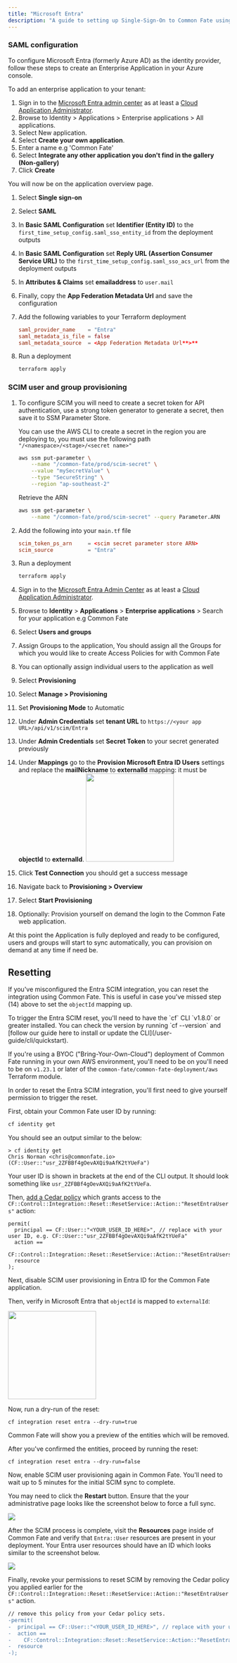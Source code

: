```yaml
---
title: "Microsoft Entra"
description: "A guide to setting up Single-Sign-On to Common Fate using Microsoft Entra."
---
```


### SAML configuration

To configure Microsoft Entra (formerly Azure AD) as the identity provider, follow these steps to create an Enterprise Application in your Azure console.

To add an enterprise application to your tenant:

1. Sign in to the [Microsoft Entra admin center](https://entra.microsoft.com/) as at least a [Cloud Application Administrator](https://learn.microsoft.com/en-us/entra/identity/role-based-access-control/permissions-reference#cloud-application-administrator).
2. Browse to Identity > Applications > Enterprise applications > All applications.
3. Select New application.
4. Select **Create your own application**.
5. Enter a name e.g 'Common Fate'
6. Select **Integrate any other application you don't find in the gallery (Non-gallery)**
7. Click **Create**

You will now be on the application overview page.

1. Select **Single sign-on**
2. Select **SAML**
3. In **Basic SAML Configuration** set **Identifier (Entity ID)** to the `first_time_setup_config.saml_sso_entity_id` from the deployment outputs
4. In **Basic SAML Configuration** set **Reply URL (Assertion Consumer Service URL)** to the `first_time_setup_config.saml_sso_acs_url` from the deployment outputs
5. In **Attributes & Claims** set **emailaddress** to `user.mail`
6. Finally, copy the **App Federation Metadata Url** and save the configuration
7. Add the following variables to your Terraform deployment

   ```toml
   saml_provider_name    = "Entra"
   saml_metadata_is_file = false
   saml_metadata_source  = <App Federation Metadata Url**>**
   ```

8. Run a deployment

   ```bash
   terraform apply
   ```

### SCIM user and group provisioning

1. To configure SCIM you will need to create a secret token for API authentication, use a strong token generator to generate a secret, then save it to SSM Parameter Store.

   You can use the AWS CLI to create a secret in the region you are deploying to, you must use the following path `"/<namespace>/<stage>/<secret name>"`

   ```bash
   aws ssm put-parameter \
       --name "/common-fate/prod/scim-secret" \
       --value "mySecretValue" \
       --type "SecureString" \
       --region "ap-southeast-2"
   ```

   Retrieve the ARN

   ```bash
   aws ssm get-parameter \
       --name "/common-fate/prod/scim-secret" --query Parameter.ARN
   ```

2. Add the following into your `main.tf` file

   ```toml
   scim_token_ps_arn     = <scim secret parameter store ARN>
   scim_source           = "Entra"
   ```

3. Run a deployment

   ```bash
   terraform apply
   ```

4. Sign in to the [Microsoft Entra Admin Center](https://entra.microsoft.com/) as at least a [Cloud Application Administrator](https://learn.microsoft.com/en-us/entra/identity/role-based-access-control/permissions-reference#cloud-application-administrator).
5. Browse to **Identity** > **Applications** > **Enterprise applications** > Search for your application e.g Common Fate
6. Select **Users and groups**
7. Assign Groups to the application, You should assign all the Groups for which you would like to create Access Policies for with Common Fate
8. You can optionally assign individual users to the application as well
9. Select **Provisioning**
10. Select **Manage > Provisioning**
11. Set **Provisioning Mode** to Automatic
12. Under **Admin Credentials** set **tenant URL** to `https://<your app URL>/api/v1/scim/Entra`
13. Under **Admin Credentials** set **Secret Token** to your secret generated previously
14. Under **Mappings** go to the **Provision Microsoft Entra ID Users** settings and replace the **mailNickname** to **externalId** mapping: it must be **objectId** to **externalId**.
    <img height="200" src="/images/entra/scim-mapping.png" />
15. Click **Test Connection** you should get a success message
16. Navigate back to **Provisioning > Overview**
17. Select **Start Provisioning**
18. Optionally: Provision yourself on demand the login to the Common Fate web application.

At this point the Application is fully deployed and ready to be configured, users and groups will start to sync automatically, you can provision on demand at any time if need be.

## Resetting

If you've misconfigured the Entra SCIM integration, you can reset the integration using Common Fate. This is useful in case you've missed step (14) above to set the `objectId` mapping up.

<Note>
To trigger the Entra SCIM reset, you'll need to have the `cf` CLI `v1.8.0` or greater installed. You can check the version by running `cf --version` and [follow our guide here to install or update the CLI](/user-guide/cli/quickstart).

If you're using a BYOC ("Bring-Your-Own-Cloud") deployment of Common Fate running in your own AWS environment, you'll need to be on you'll need to be on `v1.23.1` or later of the `common-fate/common-fate-deployment/aws` Terraform module.

</Note>

In order to reset the Entra SCIM integration, you'll first need to give yourself permission to trigger the reset.

First, obtain your Common Fate user ID by running:

```bash
cf identity get
```

You should see an output similar to the below:

```
> cf identity get
Chris Norman <chris@commonfate.io> (CF::User::"usr_2ZFBBf4gOevAXQi9aAfK2tYUeFa")
```

Your user ID is shown in brackets at the end of the CLI output. It should look something like `usr_2ZFBBf4gOevAXQi9aAfK2tYUeFa`.

Then, [add a Cedar policy](/authz/introduction#deploying-authorization-policies-to-terraform) which grants access to the `CF::Control::Integration::Reset::ResetService::Action::"ResetEntraUsers"` action:

```cedar
permit(
  principal == CF::User::"<YOUR_USER_ID_HERE>", // replace with your user ID, e.g. CF::User::"usr_2ZFBBf4gOevAXQi9aAfK2tYUeFa"
  action ==
    CF::Control::Integration::Reset::ResetService::Action::"ResetEntraUsers",
  resource
);
```

Next, disable SCIM user provisioning in Entra ID for the Common Fate application.

Then, verify in Microsoft Entra that `objectId` is mapped to `externalId`:

<Frame caption="'objectId' should be mapped to 'externalId'. You can follow the 'SCIM user and group provisioning' section above for more details.">
  <img height="200" src="/images/entra/scim-mapping.png" />
</Frame>

Now, run a dry-run of the reset:

```
cf integration reset entra --dry-run=true
```

Common Fate will show you a preview of the entities which will be removed.

After you've confirmed the entities, proceed by running the reset:

```
cf integration reset entra --dry-run=false
```

Now, enable SCIM user provisioning again in Common Fate. You'll need to wait up to 5 minutes for the initial SCIM sync to complete.

You may need to click the **Restart** button. Ensure that the your administrative page looks like the screenshot below to force a full sync.

<img src="/images/cf-entra-restart-scim.png" />

After the SCIM process is complete, visit the **Resources** page inside of Common Fate and verify that `Entra::User` resources are present in your deployment. Your Entra user resources should have an ID which looks similar to the screenshot below.

<img src="/images/cf-entra-users.png" />

Finally, revoke your permissions to reset SCIM by removing the Cedar policy you applied earlier for the `CF::Control::Integration::Reset::ResetService::Action::"ResetEntraUsers"` action.

```diff
// remove this policy from your Cedar policy sets.
-permit(
-  principal == CF::User::"<YOUR_USER_ID_HERE>", // replace with your user ID, e.g. CF::User::"usr_2ZFBBf4gOevAXQi9aAfK2tYUeFa"
-  action ==
-    CF::Control::Integration::Reset::ResetService::Action::"ResetEntraUsers",
-  resource
-);
```
